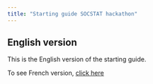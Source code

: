 ```yaml
---
title: "Starting guide SOCSTAT hackathon"
---
```


::: {.callout-note}
## English version

This is the English version of the starting guide.

To see French version, [click here](/index.qmd)
:::


